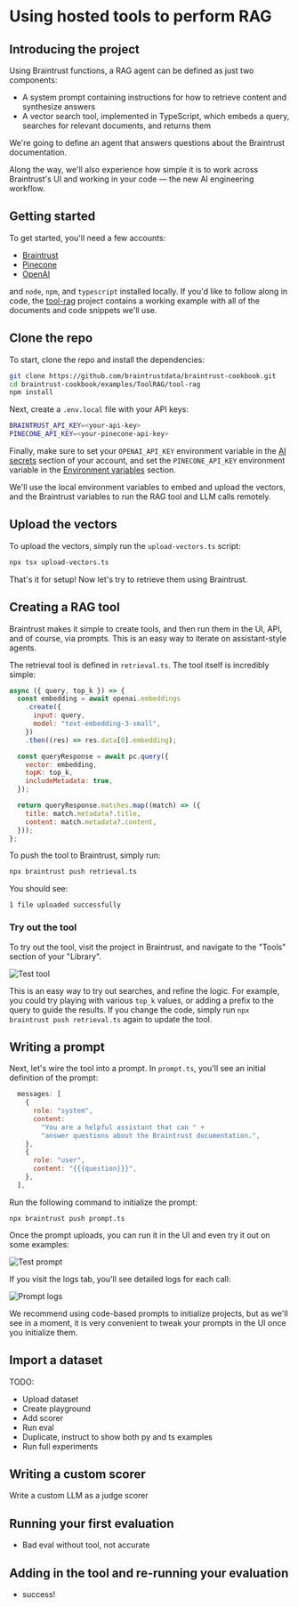 # Using hosted tools to perform RAG

## Introducing the project

Using Braintrust functions, a RAG agent can be defined as just two components:

- A system prompt containing instructions for how to retrieve content and synthesize answers
- A vector search tool, implemented in TypeScript, which embeds a query, searches for relevant documents, and returns them

We're going to define an agent that answers questions about the Braintrust documentation.

Along the way, we'll also experience how simple it is to work across Braintrust's UI and working in your code — the new AI engineering workflow.

## Getting started

To get started, you'll need a few accounts:

- [Braintrust](https://www.braintrust.dev/signup)
- [Pinecone](https://app.pinecone.io/?sessionType=signup)
- [OpenAI](https://platform.openai.com/signup)

and `node`, `npm`, and `typescript` installed locally. If you'd like to follow along in code,
the [tool-rag](https://github.com/braintrustdata/braintrust-cookbook/tree/main/examples/ToolRAG/tool-rag)
project contains a working example with all of the documents and code snippets we'll use.

## Clone the repo

To start, clone the repo and install the dependencies:

```bash
git clone https://github.com/braintrustdata/braintrust-cookbook.git
cd braintrust-cookbook/examples/ToolRAG/tool-rag
npm install
```

Next, create a `.env.local` file with your API keys:

```bash
BRAINTRUST_API_KEY=<your-api-key>
PINECONE_API_KEY=<your-pinecone-api-key>
```

Finally, make sure to set your `OPENAI_API_KEY` environment variable in the [AI secrets](https://www.braintrust.dev/app/settings?subroute=api-keys) section
of your account, and set the `PINECONE_API_KEY` environment variable in the [Environment variables](https://www.braintrust.dev/app/settings?subroute=env-vars) section.

<Callout type="info">
  We'll use the local environment variables to embed and upload the vectors, and
  the Braintrust variables to run the RAG tool and LLM calls remotely.
</Callout>

## Upload the vectors

To upload the vectors, simply run the `upload-vectors.ts` script:

```bash
npx tsx upload-vectors.ts
```

That's it for setup! Now let's try to retrieve them using Braintrust.

## Creating a RAG tool

Braintrust makes it simple to create tools, and then run them in the UI, API, and of course, via prompts. This is
an easy way to iterate on assistant-style agents.

The retrieval tool is defined in `retrieval.ts`. The tool itself is incredibly simple:

```javascript
async ({ query, top_k }) => {
  const embedding = await openai.embeddings
    .create({
      input: query,
      model: "text-embedding-3-small",
    })
    .then((res) => res.data[0].embedding);

  const queryResponse = await pc.query({
    vector: embedding,
    topK: top_k,
    includeMetadata: true,
  });

  return queryResponse.matches.map((match) => ({
    title: match.metadata?.title,
    content: match.metadata?.content,
  }));
};
```

To push the tool to Braintrust, simply run:

```bash
npx braintrust push retrieval.ts
```

You should see:

```
1 file uploaded successfully
```

### Try out the tool

To try out the tool, visit the project in Braintrust, and navigate to the "Tools" section of your "Library".

![Test tool](./assets/Test-tool.gif)

This is an easy way to try out searches, and refine the logic. For example, you could try playing with various
`top_k` values, or adding a prefix to the query to guide the results. If you change the code, simply run
`npx braintrust push retrieval.ts` again to update the tool.

## Writing a prompt

Next, let's wire the tool into a prompt. In `prompt.ts`, you'll see an initial definition of the prompt:

```javascript
  messages: [
    {
      role: "system",
      content:
        "You are a helpful assistant that can " +
        "answer questions about the Braintrust documentation.",
    },
    {
      role: "user",
      content: "{{{question}}}",
    },
  ],
```

Run the following command to initialize the prompt:

```
npx braintrust push prompt.ts
```

Once the prompt uploads, you can run it in the UI and even try it out on some examples:

![Test prompt](./assets/Test-prompt.gif)

If you visit the logs tab, you'll see detailed logs for each call:

![Prompt logs](./assets/Prompt-logs.png)

<Callout type="info">
  We recommend using code-based prompts to initialize projects, but as we'll see
  in a moment, it is very convenient to tweak your prompts in the UI once you
  initialize them.
</Callout>

## Import a dataset

TODO:

- Upload dataset
- Create playground
- Add scorer
- Run eval
- Duplicate, instruct to show both py and ts examples
- Run full experiments

## Writing a custom scorer

Write a custom LLM as a judge scorer

## Running your first evaluation

- Bad eval without tool, not accurate

## Adding in the tool and re-running your evaluation

- success!
